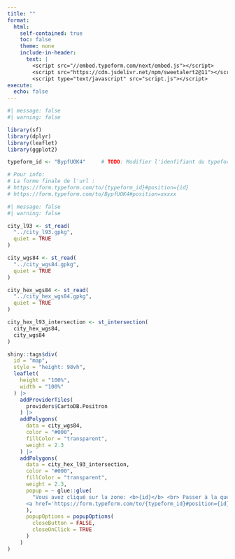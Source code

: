 ```yaml
---
title: ""
format:
  html:
    self-contained: true
    toc: false
    theme: none
    include-in-header:
      text: |
        <script src="//embed.typeform.com/next/embed.js"></script>
        <script src="https://cdn.jsdelivr.net/npm/sweetalert2@11"></script>
        <script type="text/javascript" src="script.js"></script>
execute:
  echo: false
---
```


```r
#| message: false
#| warning: false

library(sf)
library(dplyr)
library(leaflet)
library(ggplot2)
```

```r
typeform_id <- "BypfUOK4"     # TODO: Modifier l'idenfifiant du typeform

# Pour info: 
# La forme finale de l'url :
# https://form.typeform.com/to/{typeform_id}#position={id}
# https://form.typeform.com/to/BypfUOK4#position=xxxxx
```


```r
#| message: false
#| warning: false

city_l93 <- st_read(
  "../city_l93.gpkg",
  quiet = TRUE
)

city_wgs84 <- st_read(
  "../city_wgs84.gpkg",
  quiet = TRUE
)

city_hex_wgs84 <- st_read(
  "../city_hex_wgs84.gpkg",
  quiet = TRUE
)

city_hex_l93_intersection <- st_intersection(
  city_hex_wgs84,
  city_wgs84
)
```

```r
shiny::tags$div(
  id = "map",
  style = "height: 98vh",
  leaflet(
    height = "100%",
    width = "100%"
  ) |>
    addProviderTiles(
      providers$CartoDB.Positron
    ) |>
    addPolygons(
      data = city_wgs84,
      color = "#000",
      fillColor = "transparent",
      weight = 2.3
    ) |>
    addPolygons(
      data = city_hex_l93_intersection,
      color = "#000",
      fillColor = "transparent",
      weight = 2.3,
      popup = ~ glue::glue(
        "Vous avez cliqué sur la zone: <b>{id}</b> <br> Passer à la question suivante: 
      <a href='https://form.typeform.com/to/{typeform_id}#position={id}'>Débuter le questionnaire</a>"
      ),
      popupOptions = popupOptions(
        closeButton = FALSE,
        closeOnClick = TRUE
      )
    )
)
```
